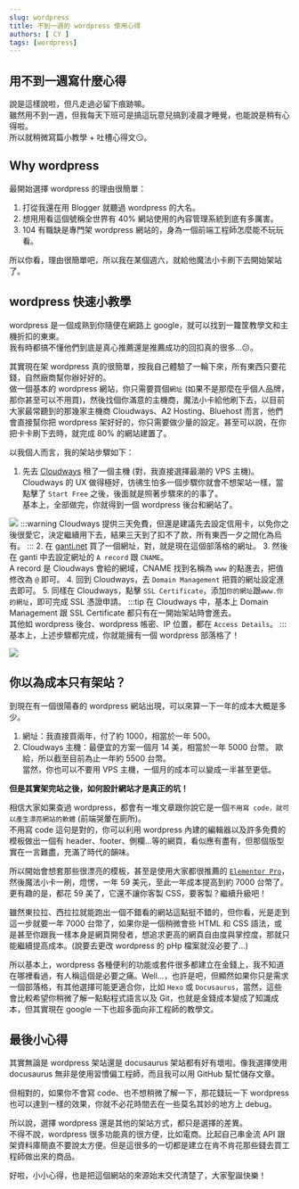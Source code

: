```yaml
---
slug: wordpress
title: 不到一週的 wordpress 使用心得
authors: [ CY ]
tags: [wordpress]
---
```

## 用不到一週寫什麼心得
說是這樣說啦，但凡走過必留下痕跡嘛。  
雖然用不到一週，但我每天下班可是搞這玩意兒搞到凌晨才睡覺，也能說是稍有心得啦。  
所以就稍微寫篇小教學 + 吐槽心得文:smirk:。
<!-- truncate -->
## Why wordpress
最開始選擇 wordpress 的理由很簡單：
1. 打從我還在用 Blogger 就聽過 wordpress 的大名。
2. 想用用看這個號稱全世界有 40% 網站使用的內容管理系統到底有多厲害。
3. 104 有職缺是專門架 wordpress 網站的，身為一個前端工程師怎麼能不玩玩看。

所以你看，理由很簡單吧，所以我在某個週六，就給他魔法小卡刷下去開始架站了。

## wordpress 快速小教學
wordpress 是一個成熟到你隨便在網路上 google，就可以找到一籮筐教學文和主機折扣的東東。  
我有時都搞不懂他們到底是真心推薦還是推薦成功的回扣真的很多...:confused:。

其實現在架 wordpress 真的很簡單，按我自己體驗了一輪下來，所有東西只要花錢，自然廠商幫你辦好好的。  
做一個基本的 wordpress 網站，你只需要買個`網址` (如果不是那麼在乎個人品牌，那你甚至可以不用買)，然後找個你滿意的主機商，魔法小卡給他刷下去，以目前大家最常聽到的那幾家主機商 Cloudways、A2 Hosting、Bluehost 而言，他們會直接幫你把 wordpress 架好好的，你只需要做少量的設定。甚至可以說，在你把卡卡刷下去時，就完成 80% 的網站建置了。

以我個人而言，我的架站步驟如下：
1. 先去 [Cloudways](https://www.cloudways.com/en/?id=681130) 租了一個主機 (對，我直接選擇最潮的 VPS 主機)。  
Cloudways 的 UX 做得極好，彷彿生怕多一個步驟你就會不想架站一樣，當點擊了 `Start Free` 之後，後面就是照著步驟來的的事了。  
基本上，全部做完，你就得到一個 wordpress 後台和網站了。

![](../static/blog-img/cloudways.png)
:::warning
Cloudways 提供三天免費，但還是建議先去設定信用卡，以免你之後很愛它，決定繼續用下去，結果三天到了扣不了款，所有東西一夕之間化為烏有。
:::
2. 在 [ganti.net](https://www.gandi.net/zh-Hant) 買了一個網址，對，就是現在這個部落格的網址。
3. 然後在 ganti 中去設定網址的 `A record` 跟 `CNAME`。  
A record 是 Cloudways 會給的網域，CNAME 找到名稱為 `www` 的點進去，把值修改為 `@` 即可。
4. 回到 Cloudways，去 `Domain Management` 把買的網址設定進去即可。
5. 同樣在 Cloudways，點擊 `SSL Certificate`，添加`你的網址`跟`www.你的網址`，即可完成 SSL 憑證申請。
:::tip
在 Cloudways 中，基本上 Domain Management 跟 SSL Certificate 都只有在一開始架站時會進去。  
其他如 wordpress 後台、wordpress 帳密、IP 位置，都在 `Access Details`。
:::
基本上，上述步驟都完成，你就能擁有一個 wordpress 部落格了！

![](../static/blog-img/wordpress.png)

## 你以為成本只有架站？
到現在有一個很陽春的 wordpress 網站出現，可以來算一下一年的成本大概是多少。  
1. 網址：我直接買兩年，付了約 1000，相當於一年 500。
2. Cloudways 主機：最便宜的方案一個月 14 美，相當於一年 5000 台幣。
歐給，所以截至目前為止一年約 5500 台幣。  
當然，你也可以不要用 VPS 主機，一個月的成本可以變成一半甚至更低。

**但是其實架完站之後，如何設計網站才是真正的坑！**

相信大家如果查過 wordpress，都會有一堆文章跟你說它是一個`不用寫 code，就可以產生漂亮網站的軟體` (前端哭暈在廁所)。  
不用寫 code 這句是對的，你可以利用 wordpress 內建的編輯器以及許多免費的模板做出一個有 header、footer、側欄...等的網頁，看似應有盡有，但那個版型實在一言難盡，充滿了時代的韻味。

所以開始會想套那些很漂亮的模板，甚至是使用大家都很推薦的 [`Elementor Pro`](https://elementor.com/)，然後魔法小卡一刷，燈愣，一年 59 美元，至此一年成本提高到約 7000 台幣了。更有趣的是，都花 59 美了，它還不讓你客製 CSS，要客製？繼續升級吧！

雖然東拉拉、西拉拉就能跑出一個不錯看的網站這點挺不錯的，但你看，光是走到這一步就要一年 7000 台幣了，如果你是一個稍微會些 HTML 和 CSS 語法，或是甚至你跟我一樣本身是網頁開發者，想追求更高的網頁自由度與掌控度，那就只能繼續提高成本。(說要去更改 wordpress 的 pHp 檔案就沒必要了...)

所以基本上，wordpress 各種便利的功能或套件很多都建立在金錢上，我不知道在哪裡看過，有人稱這個是必要之痛。Well...，也許是吧，但顯然如果你只是需求一個部落格，有其他選擇可能更適合你，比如 `Hexo` 或 `Docusaurus`，當然，這些會比較希望你稍微了解一點點程式語言以及 Git，也就是金錢成本變成了知識成本，但其實現在 google 一下也超多面向非工程師的教學文。

## 最後小心得
其實無論是 wordpress 架站還是 docusaurus 架站都有好有壞啦。像我選擇使用 docusaurus 無非是使用習慣偏工程師，而且我可以用 GitHub 幫忙儲存文章。

但相對的，如果你不會寫 code、也不想稍微了解一下，那花錢玩一下 wordpress 也可以達到一樣的效果，你就不必花時間去在一些莫名其妙的地方上 debug。

所以說，選擇 wordpress 還是其他的架站方式，都只是選擇的差異。  
不得不說，wordpress 很多功能真的很方便，比如電商。比起自己串金流 API 跟架資料庫簡直不要說太方便。但是這很多的一切都是建立在肯不肯花那些錢去買工程師做出來的商品。

好啦，小小心得，也是把這個網站的來源始末交代清楚了，大家聖誕快樂！